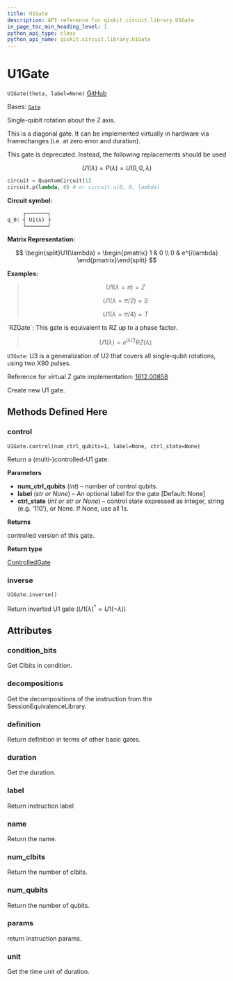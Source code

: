 ```yaml
---
title: U1Gate
description: API reference for qiskit.circuit.library.U1Gate
in_page_toc_min_heading_level: 1
python_api_type: class
python_api_name: qiskit.circuit.library.U1Gate
---
```


# U1Gate

<span id="qiskit.circuit.library.U1Gate" />

`U1Gate(theta, label=None)` [GitHub](https://github.com/qiskit/qiskit/tree/stable/0.24/qiskit/circuit/library/standard_gates/u1.py "view source code")

Bases: [`Gate`](qiskit.circuit.Gate "qiskit.circuit.gate.Gate")

Single-qubit rotation about the Z axis.

This is a diagonal gate. It can be implemented virtually in hardware via framechanges (i.e. at zero error and duration).

<Admonition title="Warning" type="caution">
  This gate is deprecated. Instead, the following replacements should be used

  $$
  U1(\lambda) = P(\lambda)= U(0,0,\lambda)
  $$

  ```python
  circuit = QuantumCircuit(1)
  circuit.p(lambda, 0) # or circuit.u(0, 0, lambda)
  ```
</Admonition>

**Circuit symbol:**

```python
     ┌───────┐
q_0: ┤ U1(λ) ├
     └───────┘
```

**Matrix Representation:**

$$
\begin{split}U1(\lambda) =
    \begin{pmatrix}
        1 & 0 \\
        0 & e^{i\lambda}
    \end{pmatrix}\end{split}
$$

**Examples:**

> $$
> U1(\lambda = \pi) = Z
> $$
>
> $$
> U1(\lambda = \pi/2) = S
> $$
>
> $$
> U1(\lambda = \pi/4) = T
> $$

<Admonition title="See also" type="note">
  `RZGate`: This gate is equivalent to RZ up to a phase factor.

  > $$
  > U1(\lambda) = e^{i{\lambda}/2} RZ(\lambda)
  > $$

  `U3Gate`: U3 is a generalization of U2 that covers all single-qubit rotations, using two X90 pulses.

  Reference for virtual Z gate implementation: [1612.00858](https://arxiv.org/abs/1612.00858)
</Admonition>

Create new U1 gate.

## Methods Defined Here

<span id="qiskit-circuit-library-u1gate-control" />

### control

<span id="qiskit.circuit.library.U1Gate.control" />

`U1Gate.control(num_ctrl_qubits=1, label=None, ctrl_state=None)`

Return a (multi-)controlled-U1 gate.

**Parameters**

*   **num\_ctrl\_qubits** (*int*) – number of control qubits.
*   **label** (*str or None*) – An optional label for the gate \[Default: None]
*   **ctrl\_state** (*int or str or None*) – control state expressed as integer, string (e.g. ‘110’), or None. If None, use all 1s.

**Returns**

controlled version of this gate.

**Return type**

[ControlledGate](qiskit.circuit.ControlledGate "qiskit.circuit.ControlledGate")

<span id="qiskit-circuit-library-u1gate-inverse" />

### inverse

<span id="qiskit.circuit.library.U1Gate.inverse" />

`U1Gate.inverse()`

Return inverted U1 gate ($U1(\lambda)^{\dagger} = U1(-\lambda)$)

## Attributes

<span id="qiskit.circuit.library.U1Gate.condition_bits" />

### condition\_bits

Get Clbits in condition.

<span id="qiskit.circuit.library.U1Gate.decompositions" />

### decompositions

Get the decompositions of the instruction from the SessionEquivalenceLibrary.

<span id="qiskit.circuit.library.U1Gate.definition" />

### definition

Return definition in terms of other basic gates.

<span id="qiskit.circuit.library.U1Gate.duration" />

### duration

Get the duration.

<span id="qiskit.circuit.library.U1Gate.label" />

### label

Return instruction label

<span id="qiskit.circuit.library.U1Gate.name" />

### name

Return the name.

<span id="qiskit.circuit.library.U1Gate.num_clbits" />

### num\_clbits

Return the number of clbits.

<span id="qiskit.circuit.library.U1Gate.num_qubits" />

### num\_qubits

Return the number of qubits.

<span id="qiskit.circuit.library.U1Gate.params" />

### params

return instruction params.

<span id="qiskit.circuit.library.U1Gate.unit" />

### unit

Get the time unit of duration.

